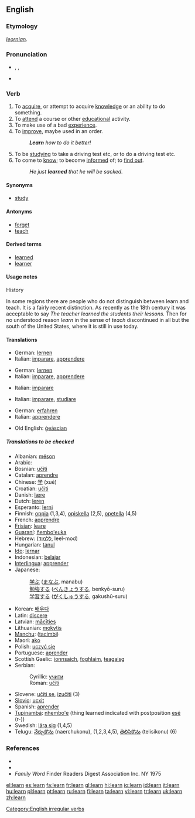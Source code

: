 ==English==

===Etymology===
{{OE.}} ''[[leornian]]''.

===Pronunciation===
*{{AHD|lû(r)n}}, {{IPA|/lɜː(r)n/}}, {{SAMPA|/l3:(r)n/}}
*{{audio|en-us-learn.ogg|Audio (US)}}
*:{{rhymes|ɜː(r)n}}

===Verb===
{{en-verb|learns|learning|'''[[learned]]''' ''or'' '''[[learnt]]'''}}

# To [[acquire]], or attempt to acquire [[knowledge]] or an ability to do something.
# To [[attend]] a course or other [[educational]] activity.
# To make use of a bad [[experience]].
# To [[improve]], maybe used in an order.
#: '''''Learn''' how to do it better!''
# To be [[studying]] to take a driving test etc, or to do a driving test etc.
# To come to [[know]]; to become [[inform]]ed of; to [[find out]].
#: ''He just '''learned''' that he will be sacked.''

====Synonyms====
*[[study]]

====Antonyms====
*[[forget]]
*[[teach]]

====Derived terms====
*[[learned]]
*[[learner]]

====Usage notes====
;History
In some regions there are people who do not distinguish between learn and teach.  It is a fairly recent distinction.  As recently as the 18th century it was acceptable to say ''The teacher learned the students their lessons.''  Then for no understood reason ''learn'' in the sense of ''teach'' discontinued in all but the south of the United States, where it is still in use today.

====Translations====
{{trans-top|to acquire knowledge or ability}}
*German: [[lernen]]
*Italian: [[imparare]], [[apprendere]]
{{trans-mid}}
{{trans-bottom}}

{{trans-top|to attend educational activity}}
*German: [[lernen]]
*Italian: [[imparare]], [[apprendere]]
{{trans-mid}}
{{trans-bottom}}

{{trans-top|to make use of a bad experience}}
*Italian: [[imparare]]
{{trans-mid}}
{{trans-bottom}}

{{trans-top|to improve}}
{{trans-mid}}
{{trans-bottom}}

{{trans-top|to be studying}}
*Italian: [[imparare]], [[studiare]]
{{trans-mid}}
{{trans-bottom}}

{{trans-top|to come to know; to become informed of; to find out}}
*German: [[erfahren]]
*Italian: [[apprendere]]
{{trans-mid}}
*Old English: [[geascian|ġeāscian]]
{{trans-bottom}}

=====Translations to be checked=====
{{rfc-trans}}
{{trans-top|Translations to be categorised}}
*Albanian: [[mëson]]
*Arabic: {{ARchar|[[يتعلم]]}}
*Bosnian: [[učiti]]
*Catalan: [[aprendre]]
*Chinese: [[学]] (xué)
*Croatian: [[učiti]]
*Danish: [[lære]]
*Dutch: [[leren]]
*Esperanto: [[lerni]]
*Finnish: [[oppia]] (1,3,4), [[opiskella]] (2,5), [[opetella]] (4,5)
*French: [[apprendre]]
*[[Frisian]]: [[leare]]
*[[Guaraní]]: [[ñembo'euka]]
*Hebrew: ([[ללמוד]], leel-mod)
*Hungarian: [[tanul]]
*[[Ido]]: [[lernar]]
*Indonesian: [[ajar|belajar]]
*[[Interlingua]]: [[apprender]]
*Japanese:
*:[[学ぶ]] ([[まなぶ]], manabu)
*:[[勉強]]する ([[べんきょう]]する, benkyō-suru)
*:[[学習]]する ([[がくしゅう]]する, gakushū-suru)
{{trans-mid}}
*Korean: [[배우다]]
*Latin: [[discere]]
*Latvian: [[mācīties]]
*Lithuanian: [[mokytis]]
*[[Manchu]]: ([[tacimbi]])
*Maori: [[ako]]
*Polish: [[uczyć|uczyć się]]
*Portuguese: [[aprender]]
*Scottish Gaelic: [[ionnsaich]], [[foghlaim]], [[teagaisg]]
*Serbian:
*:Cyrillic: [[учити#Serbian|учити]]
*:Roman: [[učiti#Serbian|učiti]]
*Slovene: [[učiti se]], [[izučiti]] (3)
*[[Slovio]]: [[ucxit]]
*Spanish: [[aprender]]
*[[Tupinambá]]: [[nhembo'e]] (thing learned indicated with postposition [[esé]] (r-))
*Swedish: [[lära sig]] (1,4,5)
*Telugu: [[నేర్చుకొను]] (naerchukonu), (1,2,3,4,5), [[తెలిసికొను]] (telisikonu) (6)
{{trans-bottom}}

===References===
*{{R:Century 1911}}
*{{R:Webster 1913}}
* ''Family Word'' Finder Readers Digest Association Inc. NY 1975

[[Category:English irregular verbs]]

[[el:learn]]
[[es:learn]]
[[fa:learn]]
[[fr:learn]]
[[gl:learn]]
[[hi:learn]]
[[io:learn]]
[[id:learn]]
[[it:learn]]
[[hu:learn]]
[[pl:learn]]
[[pt:learn]]
[[ru:learn]]
[[fi:learn]]
[[ta:learn]]
[[vi:learn]]
[[tr:learn]]
[[uk:learn]]
[[zh:learn]]